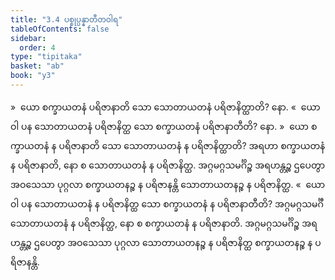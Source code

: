 ```yaml
---
title: "3.4 ပစ္စုပ္ပန္နာတီတဝါရ"
tableOfContents: false
sidebar:
  order: 4
type: "tipitaka"
basket: "ab"
book: "y3"
---
```



<DynamicBreadcrumb />

<Division number="252" book="y3" e="ch" v="33" p="193">

<Paragraph number="1922" book="y3">
»  ယော စက္ခာယတနံ ပရိဇာနာတိ သော သောတာယတနံ ပရိဇာနိတ္ထာတိ? နော.
</Paragraph>

<Paragraph number="1923" book="y3">
«  ယော ဝါ ပန သောတာယတနံ ပရိဇာနိတ္ထ သော စက္ခာယတနံ ပရိဇာနာတီတိ? နော.
</Paragraph>

<Paragraph number="1924" book="y3">
»  ယော စက္ခာယတနံ န ပရိဇာနာတိ သော သောတာယတနံ န ပရိဇာနိတ္ထာတိ?
</Paragraph>

<Paragraph number="1925" book="y3">
အရဟာ စက္ခာယတနံ န ပရိဇာနာတိ, နော စ သောတာယတနံ န ပရိဇာနိတ္ထ. အဂ္ဂမဂ္ဂသမင်္ဂိဉ္စ အရဟန္တဉ္စ ဌပေတွာ အဝသေသာ ပုဂ္ဂလာ စက္ခာယတနဉ္စ န ပရိဇာနန္တိ သောတာယတနဉ္စ န ပရိဇာနိတ္ထ.
</Paragraph>

<Paragraph number="1926" book="y3">
«  ယော ဝါ ပန သောတာယတနံ န ပရိဇာနိတ္ထ သော စက္ခာယတနံ န ပရိဇာနာတီတိ?
</Paragraph>

<Paragraph number="1927" book="y3">
အဂ္ဂမဂ္ဂသမင်္ဂီ သောတာယတနံ န ပရိဇာနိတ္ထ, နော စ စက္ခာယတနံ န ပရိဇာနာတိ. အဂ္ဂမဂ္ဂသမင်္ဂိဉ္စ အရဟန္တဉ္စ ဌပေတွာ အဝသေသာ ပုဂ္ဂလာ သောတာယတနဉ္စ န ပရိဇာနိတ္ထ စက္ခာယတနဉ္စ န ပရိဇာနန္တိ.
</Paragraph>
</Division>